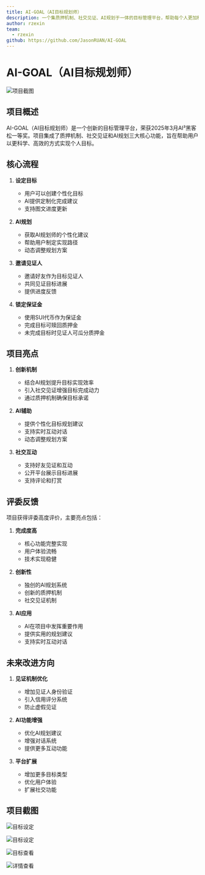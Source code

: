 ```yaml
---
title: AI-GOAL（AI目标规划师）
description: 一个集质押机制、社交见证、AI规划于一体的目标管理平台，帮助每个人更加科学、高效的实现自己的目标
author: rzexin
team: 
  - rzexin
github: https://github.com/JasonRUAN/AI-GOAL
---
```


# AI-GOAL（AI目标规划师）

![项目截图](/showcase/2025-03/AI-GOAL/Clipboard_Screenshot_1743350713.png)

## 项目概述

AI-GOAL（AI目标规划师）是一个创新的目标管理平台，荣获2025年3月AI³黑客松一等奖。项目集成了质押机制、社交见证和AI规划三大核心功能，旨在帮助用户以更科学、高效的方式实现个人目标。

## 核心流程

1. **设定目标**
   - 用户可以创建个性化目标
   - AI提供定制化完成建议
   - 支持图文进度更新

2. **AI规划**
   - 获取AI规划师的个性化建议
   - 帮助用户制定实现路径
   - 动态调整规划方案

3. **邀请见证人**
   - 邀请好友作为目标见证人
   - 共同见证目标进展
   - 提供进度反馈

4. **锁定保证金**
   - 使用SUI代币作为保证金
   - 完成目标可赎回质押金
   - 未完成目标时见证人可瓜分质押金

## 项目亮点

1. **创新机制**
   - 结合AI规划提升目标实现效率
   - 引入社交见证增强目标完成动力
   - 通过质押机制确保目标承诺

2. **AI辅助**
   - 提供个性化目标规划建议
   - 支持实时互动对话
   - 动态调整规划方案

3. **社交互动**
   - 支持好友见证和互动
   - 公开平台展示目标进展
   - 支持评论和打赏

## 评委反馈

项目获得评委高度评价，主要亮点包括：

1. **完成度高**
   - 核心功能完整实现
   - 用户体验流畅
   - 技术实现稳健

2. **创新性**
   - 独创的AI规划系统
   - 创新的质押机制
   - 社交见证机制

3. **AI应用**
   - AI在项目中发挥重要作用
   - 提供实用的规划建议
   - 支持实时互动对话

## 未来改进方向

1. **见证机制优化**
   - 增加见证人身份验证
   - 引入信用评分系统
   - 防止虚假见证

2. **AI功能增强**
   - 优化AI规划建议
   - 增强对话系统
   - 提供更多互动功能

3. **平台扩展**
   - 增加更多目标类型
   - 优化用户体验
   - 扩展社交功能

## 项目截图

![目标设定](/showcase/2025-03/AI-GOAL/image-20250331002115461.png)

![目标设定](/showcase/2025-03/AI-GOAL/image-20250331002322695.png)

![目标查看](/showcase/2025-03/AI-GOAL/image-20250331002600946.png)

![详情查看](/showcase/2025-03/AI-GOAL/image-20250331002634580.png)

